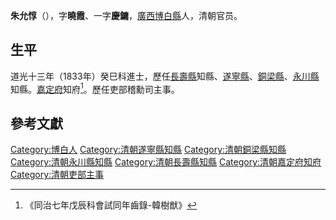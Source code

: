 {{明清人物信息框
| 姓名 = 朱允惇
| 原名 =
| 圖片名稱=  
| 圖片大小 = 220px
| 圖片說明 =  
| 最高職務 = 嘉定府知府
| 國家 = 大清
| 爵位 =
| 籍貫 = [[廣西|廣西]][[博白縣|博白縣]]
| 族裔 = 
| 旗籍 = 
| 字號 = 字曉霞、慶鏞
| 諡號 = 
| 出生日期 =  
| 出生地點 =  
| 逝世日期 =  
| 逝世地點 = 
| 墓葬 = 
| 配偶 =  
| 親屬 =  
| 出身 = 
*道光十三年癸巳科進士出身
| 經歷 = 
| 著作 =
* 《嘉定府志》
*
*
}}

'''朱允惇'''（{{bd|？年||？||Z}}），字'''曉霞'''、一字'''慶鏞'''，[[廣西|廣西]][[博白縣|博白縣]]人，清朝官员。

== 生平 ==
道光十三年（1833年）癸巳科進士，歷任[[長壽縣|長壽縣]]知縣、[[遂寧縣|遂寧縣]]、[[銅梁縣|銅梁縣]]、[[永川縣|永川縣]]知縣。[[嘉定府|嘉定府]]知府<ref name="同治七年戊辰科會試同年齒錄">《同治七年戊辰科會試同年齒錄-韓樹猷》</ref>。歷任吏部稽勳司主事。

==參考文獻==
{{Reflist|1}}

{{道光十三年癸巳科殿试金榜}}

{{Authority control}}

{{DEFAULTSORT:Zhu朱}}
[[Category:博白人|Category:博白人]]
[[Category:清朝遂寧縣知縣|Category:清朝遂寧縣知縣]]
[[Category:清朝銅梁縣知縣|Category:清朝銅梁縣知縣]]
[[Category:清朝永川縣知縣|Category:清朝永川縣知縣]]
[[Category:清朝長壽縣知縣|Category:清朝長壽縣知縣]]
[[Category:清朝嘉定府知府|Category:清朝嘉定府知府]]
[[Category:清朝吏部主事|Category:清朝吏部主事]]


{{清朝小作品}}